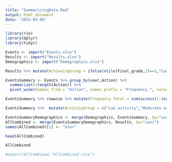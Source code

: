 ```yaml
---
title: "SummarizingData.Rmd"
output: html_document
date: "2023-03-08"
---
```

```r
library(rio)
library(dplyr)
library(tidyr)
```

```r
Events <- import("Events.xlsx")
Results <- import("Results.xlsx")
Demographics <- import("Demographics.xlsx")
```

```r
Results %>% mutate(AchievingGroup = ifelse(ntile(Final_grade,2)==1,"Low achiever","High achiever")) -> Results
```

```r
EventsSummary <- Events %>% group_by(user,Action) %>% 
  summarize(n=length(Action)) %>% 
  pivot_wider(names_from = "Action", names_prefix = "Frequency.", values_from = "n", values_fill = 0)
```
```r
EventsSummary %>% rowwise %>% mutate(Frequency.Total = sum(across(1:(ncol(.)-1)))) %>% ungroup -> EventsSummary
```
```r
EventsSummary %>%  mutate(ActivityGroup = c("Low activity","Moderate activity","High activity")[ntile(Frequency.Total,3)]) -> EventsSummary
```


```r
EventsSummaryDemographics <- merge(Demographics, EventsSummary, by="user")
AllCombined <- merge(EventsSummaryDemographics, Results, by="user")
names(AllCombined)[1] <- "User"
```

```r
head(AllCombined)
```

```r
AllCombined 
```



```r
#export(AllCombined,"AllCombined.xlsx")
```

